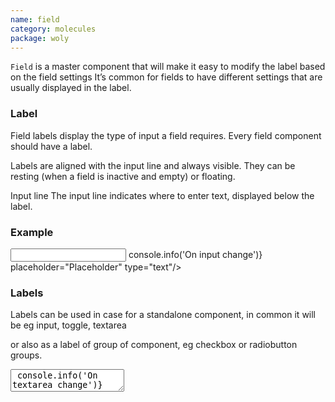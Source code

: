 ```yaml
---
name: field
category: molecules
package: woly
---
```



`Field` is a master component that will make it easy to modify the label based on the field settings 
It’s common for fields to have different settings that are usually displayed in the label.

### Label

Field labels display the type of input a field requires. 
Every field component should have a label.

Labels are aligned with the input line and always visible. 
They can be resting (when a field is inactive and empty) or floating.

Input line
The input line indicates where to enter text, displayed below the label.

### Example

<Playground>
  <Field label="Label">
    <Input
      variant="default"
      name="name"
      onChange={(event) => console.info('On input change')}
      placeholder="Placeholder"
      type="text"/>
  </Field>
</Playground>

### Labels

Labels can be used in case for a standalone component, in common it will be eg input, toggle, textarea 

or also as a label of group of component, eg checkbox or radiobutton groups.

<Playground size="S">
  <Field label="Label of group">
    <Checkbox text="Item text" variant="default" />
    <Checkbox text="Item text" variant="default" />
    <Checkbox text="Item text" variant="default" />
  </Field>
  <Field label="Label for a standalone component" variant="default">
    <TextArea
      name="name"
      placeholder="TextArea"
      onChange={() => console.info('On textarea change')}
      variant="default"
      overflow="hidden"
      isDisabled
    />
  </Field>
  <Field label="Label for input">
    <InputPassword
      iconHidden={<ClosedEyeIcon />}
      iconOpen={<OpenedEyeIcon />}
      name="input"
      onChange={() => console.info('change')}
      placeholder="Enter password"
      variant="default"    
    />
  </Field>
</Playground> 

Labels and children component can be replaced in row

<Playground size="S">
  <Field label="Label of set" row>
    <Checkbox text="Item text" variant="default" />
    <Checkbox text="Item text" variant="default" />
    <Checkbox text="Item text" variant="default" />
  </Field>
  <State initial={false} change={(i) => !i}>
    {(value, change) => (
      <Field label="Label of item" row>
        <Toggle
          isChecked={value}
          onChange={change}
          id="roundTwo"
          variant="round"/>
      </Field>
    )}
  </State>
</Playground>

 or in column variants

<Playground size="S">
  <Field label="Label of set">
      <Checkbox text="Item text" variant="default" />
      <Checkbox text="Item text" variant="default" />
      <Checkbox text="Item text" variant="default" />
    </Field>
  <State initial={false} change={(i) => !i}>
    {(value, change) => (
      <Field label="Label of item">
        <Toggle
          isChecked={value}
          onChange={change}
          id="roundOne"
          variant="round"/>
      </Field>
    )}
  </State>
</Playground>

### Kinds 

| Name       | Description                                                 |
| ---------- | ----------------------------------------------------------- |
| `Field `   | Base Field. Useful for creating a new kind of Field         |

### Props

| Name          | Type                  | Default     | Description                                                      |
| ------------- | --------------------- | ----------- | ---------------------------------------------------------------- |
| `children`    | `React.ReactNode`     |             | Trigger element of Popover                                       |
| `label`       | `React.ReactNode`     |             | Text appeared on the button                                      |
| `row`         | `boolean`             |             | The row attribute specifies direction of label and component     |
| `variant`     | `string`              | `'default'` | Variant prop to style component                                  |
